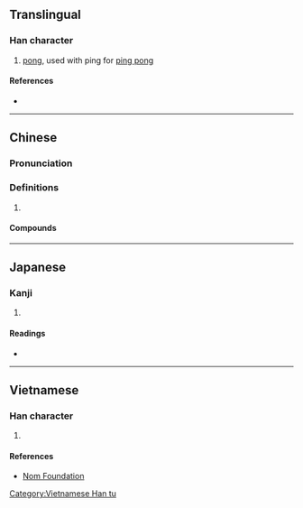 {{character info/new}}
==Translingual==

===Han character===
{{Han char|rn=4|rad=丿|as=05|sn=6|four=72031|canj=OMI|ids=⿱丘丶}}

# [[pong]], used with ping for [[ping pong]]

====References====
* {{Han ref|kx=0083.011|dkj=00146|hdz=10038.040|uh=4E53|ud=20051|bh=A5E3|bd=42467}}

----

==Chinese==
{{zh-forms}}

===Pronunciation===
{{zh-pron
|m=pāng
|c=bam1,pong1
|mn=qz,xm,zz:phong/tw:phóng
|cat=
}}

===Definitions===
{{zh-hanzi}}

# {{rfdef|zh}}

====Compounds====
{{zh-der|乒乒乓乓|乒乓球|乒乓|乒乓外交}}

----

==Japanese==

===Kanji===
{{ja-kanji|grade=uc|rs=丿05}}

# {{defn|lang=ja|sort=丿05}}

====Readings====
* {{ja-readings|on=[[はう]] (hau)|kun=}}

----

==Vietnamese==

===Han character===
{{vi-readings|rs=丿05|hanviet=bang}}

# {{defn|lang=vi|sort=丿05}}

====References====
* [http://nomfoundation.org/common/nom_details.php?codepoint=4e53 Nom Foundation]

[[Category:Vietnamese Han tu]]